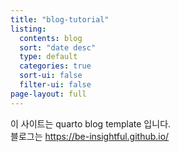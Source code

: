 ```yaml
---
title: "blog-tutorial"
listing:
  contents: blog
  sort: "date desc"
  type: default
  categories: true
  sort-ui: false
  filter-ui: false
page-layout: full
---
```



이 사이트는 quarto blog template 입니다.  
블로그는 [https://be-insightful.github.io/](https://be-insightful.github.io/)
